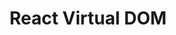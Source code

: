 ---
id: "react_tf_easy_010"
questionType: "TRUE_FALSE"
title: "React Virtual DOM"
statement: "React directly manipulates the real DOM for every update."
difficulty: "EASY"
category: "React"
correctAnswer: false
explanation: "React uses a virtual DOM to optimize updates before applying them to the real DOM."
---